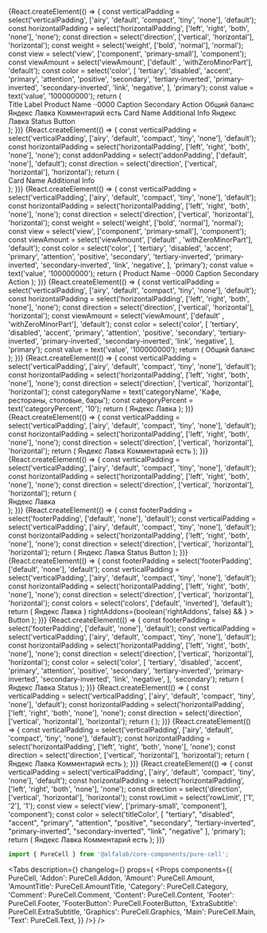 



<Meta
    title='Компоненты/PureCell'
    component={PureCell}
/>


<!-- Canvas -->

<Story name='PureCell'>
    {React.createElement(() => {
    const verticalPadding = select('verticalPadding', ['airy', 'default', 'compact', 'tiny', 'none'], 'default');
    const horizontalPadding = select('horizontalPadding', ['left', 'right', 'both', 'none'], 'none');
    const direction = select('direction', ['vertical', 'horizontal'], 'horizontal');
        const weight = select('weight', ['bold', 'normal'], 'normal');
    const view = select('view', ['component', 'primary-small'], 'component');
    const viewAmount = select('viewAmount', ['default' , 'withZeroMinorPart'], 'default');
    const color = select('color',
    [
    'tertiary',
    'disabled',
    'accent',
    'primary',
    'attention',
    'positive',
    'secondary',
    'tertiary-inverted',
    'primary-inverted',
    'secondary-inverted',
    'link',
    'negative',
    ], 'primary');
    const value = text('value', '100000000');
    return (
        <div style={{
                display: 'flex', justifyContent: 'space-around'
            }}>
        <div style={{
                display: 'flex', gap: '20px', flexWrap: 'nowrap', flexDirection: 'column'
            }}>
        <PureCell href={ text('href', '') } verticalPadding={ verticalPadding } horizontalPadding={ horizontalPadding } direction={ direction }>
            <PureCell.Graphics>
                <StarMIcon />
            </PureCell.Graphics>
            <PureCell.Content>
                <PureCell.Main>
                    <PureCell.Text titleColor="primary" view="component">
                        Title
                    </PureCell.Text>
                    <PureCell.Text titleColor="secondary" view="primary-small">
                        Label
                    </PureCell.Text>
                </PureCell.Main>
            </PureCell.Content>
        </PureCell>
        <PureCell href={ text('href', '') } verticalPadding={ verticalPadding } horizontalPadding={ horizontalPadding } direction={ direction }>
            <PureCell.Content>
            <PureCell.Main>
                <PureCell.Text titleColor="secondary" view="primary-small">
                    Product Name ··0000
                </PureCell.Text>
                <PureCell.Amount
                amount={ { view: viewAmount, value: value, minorUnits: 100, currency: 'RUR' } }
                weight={ weight } color={ color } view={ view }/>
            </PureCell.Main>
            <PureCell.Footer>
                <Typography.Text titleColor="secondary" view="primary-small">
                    Caption Secondary
                </Typography.Text>
                <PureCell.FooterButton>Action</PureCell.FooterButton>
            </PureCell.Footer>
        </PureCell.Content>
        </PureCell>
        <PureCell href={ text('href', '') } verticalPadding={ verticalPadding } horizontalPadding={ horizontalPadding } direction={ direction }>
            <PureCell.Content>
                <PureCell.Main>
                    <PureCell.Text titleColor="secondary" view="primary-small">
                        Общий баланс
                    </PureCell.Text>
                    <PureCell.AmountTitle
                        amount={ { view: viewAmount, value: value, minorUnits: 100, currency: 'RUR' } }
                        color={ color }
                    />
                </PureCell.Main>
                <PureCell.Addon verticalAlign="center">
                    <ChevronForwardMIcon />
                </PureCell.Addon>
            </PureCell.Content>
        </PureCell>
        </div>
        <div style={{
                display: 'flex', gap: '20px', flexWrap: 'nowrap', flexDirection: 'column'
            }}>
        <PureCell href={ text('href', '') } verticalPadding={ verticalPadding } horizontalPadding={ horizontalPadding } direction={ direction }>
            <PureCell.Content>
                <PureCell.Main>
                    <PureCell.Text titleColor="primary" view="component" rowLimit={ 1 }>
                        Яндекс Лавка
                    </PureCell.Text>
                    <PureCell.Category
                        categoryName='Кафе, рестораны, столовые, бары'
                        categoryPercent={ 10 }
                    />
                </PureCell.Main>
                <PureCell.Footer>
                    <PureCell.Comment>Комментарий есть</PureCell.Comment>
                </PureCell.Footer>
            </PureCell.Content>
        </PureCell>
        <PureCell href={ text('href', '') } verticalPadding={ verticalPadding } horizontalPadding={ horizontalPadding } direction={ direction }>
            <PureCell.Graphics>
                <Circle />
            </PureCell.Graphics>
            <PureCell.Content>
                <PureCell.Main>
                    <PureCell.Text titleColor="primary" view="component">
                        Card Name
                    </PureCell.Text>
                    <PureCell.Text titleColor="secondary" view="primary-small">
                        Additional Info
                    </PureCell.Text>
                </PureCell.Main>
                <PureCell.Addon verticalAlign="center">
                    <InformationCircleMIcon  style={{color: '#c5c5c7'}}/>
                </PureCell.Addon>
            </PureCell.Content>
        </PureCell>
        <PureCell href={ text('href', '') } verticalPadding={ verticalPadding } horizontalPadding={ horizontalPadding } direction={ direction }>
            <PureCell.Graphics>
                <Circle/>
            </PureCell.Graphics>
            <PureCell.Content>
                <PureCell.Main>
                    <PureCell.Text titleColor="primary" view="component" rowLimit={ 1 }>
                        Яндекс Лавка
                    </PureCell.Text>
                    <PureCell.Category
                        categoryName="Кафе, рестораны, столовые, бары"
                        categoryPercent={ 10 }
                    />
                </PureCell.Main>
                <PureCell.Footer>
                    <PureCell.ExtraSubtitle>Status</PureCell.ExtraSubtitle>
                    <PureCell.FooterButton>Button</PureCell.FooterButton>
                </PureCell.Footer>
            </PureCell.Content>
        </PureCell>
        </div>
        </div>
    );
    })}
</Story>

<Story name='PureCell.Addon'>
    {React.createElement(() => {
    const verticalPadding = select('verticalPadding', ['airy', 'default', 'compact', 'tiny', 'none'], 'default');
    const horizontalPadding = select('horizontalPadding', ['left', 'right', 'both', 'none'], 'none');
    const addonPadding = select('addonPadding', ['default', 'none'], 'default');
    const direction = select('direction', ['vertical', 'horizontal'], 'horizontal');
    return (
        <div style={{
                width: '400px',
            }}>
        <PureCell href={ text('href', '') } verticalPadding={ verticalPadding } horizontalPadding={ horizontalPadding } direction={ direction }>
            <PureCell.Graphics>
                <Circle />
            </PureCell.Graphics>
            <PureCell.Content>
                        <PureCell.Main>
                            <PureCell.Text titleColor="primary" view="component">
                                Card Name
                            </PureCell.Text>
                            <PureCell.Text titleColor="secondary" view="primary-small">
                                Additional Info
                            </PureCell.Text>
                        </PureCell.Main>
                        <PureCell.Addon verticalAlign="center" addonPadding={addonPadding}>
                            <InformationCircleMIcon  style={{color: '#c5c5c7'}}/>
                        </PureCell.Addon>
                    </PureCell.Content>
        </PureCell>
        </div>
    );
    })}
</Story>

<Story name='PureCell.Amount'>
    {React.createElement(() => {
    const verticalPadding = select('verticalPadding', ['airy', 'default', 'compact', 'tiny', 'none'], 'default');
    const horizontalPadding = select('horizontalPadding', ['left', 'right', 'both', 'none'], 'none');    const direction = select('direction', ['vertical', 'horizontal'], 'horizontal');
    const weight = select('weight', ['bold', 'normal'], 'normal');
    const view = select('view', ['component', 'primary-small'], 'component');
    const viewAmount = select('viewAmount', ['default' , 'withZeroMinorPart'], 'default');
    const color = select('color',
    [
    'tertiary',
    'disabled',
    'accent',
    'primary',
    'attention',
    'positive',
    'secondary',
    'tertiary-inverted',
    'primary-inverted',
    'secondary-inverted',
    'link',
    'negative',
    ], 'primary');
    const value = text('value', '100000000');
    return (
            <PureCell href={ text('href', '') } verticalPadding={ verticalPadding } horizontalPadding={ horizontalPadding } direction={ direction }>
                 <PureCell.Content>
                    <PureCell.Main>
                        <PureCell.Text titleColor="secondary" view="primary-small">
                            Product Name ··0000
                        </PureCell.Text>
                        <PureCell.Amount
                        amount={ { view: viewAmount, value: value, minorUnits: 100, currency: 'RUR' } }
                        weight={ weight } color={ color } view={ view }/>
                    </PureCell.Main>
                    <PureCell.Footer>
                        <Typography.Text color="secondary" view="primary-small">
                            Caption Secondary
                        </Typography.Text>
                        <PureCell.FooterButton>Action</PureCell.FooterButton>
                    </PureCell.Footer>
                </PureCell.Content>
            </PureCell>
    );
    })}
</Story>

<Story name='PureCell.AmountTitle'>
    {React.createElement(() => {
    const verticalPadding = select('verticalPadding', ['airy', 'default', 'compact', 'tiny', 'none'], 'default');
    const horizontalPadding = select('horizontalPadding', ['left', 'right', 'both', 'none'], 'none');    const direction = select('direction', ['vertical', 'horizontal'], 'horizontal');
    const viewAmount = select('viewAmount', ['default' , 'withZeroMinorPart'], 'default');
    const color = select('color',
    [
    'tertiary',
    'disabled',
    'accent',
    'primary',
    'attention',
    'positive',
    'secondary',
    'tertiary-inverted',
    'primary-inverted',
    'secondary-inverted',
    'link',
    'negative',
    ], 'primary');
    const value = text('value', '100000000');
    return (
            <PureCell href={ text('href', '') } verticalPadding={ verticalPadding } horizontalPadding={ horizontalPadding } direction={ direction }>
                <PureCell.Content>
                    <PureCell.Main>
                        <PureCell.Text titleColor="secondary" view="primary-small">
                            Общий баланс
                        </PureCell.Text>
                        <PureCell.AmountTitle
                            amount={ { view: viewAmount, value: value, minorUnits: 100, currency: 'RUR' } }
                         color={ color }
                        />
                    </PureCell.Main>
                    <PureCell.Addon verticalAlign="center">
                        <ChevronForwardMIcon />
                    </PureCell.Addon>
                </PureCell.Content>
            </PureCell>
    );
    })}
</Story>

<Story name='PureCell.Category'>
    {React.createElement(() => {
    const verticalPadding = select('verticalPadding', ['airy', 'default', 'compact', 'tiny', 'none'], 'default');
    const horizontalPadding = select('horizontalPadding', ['left', 'right', 'both', 'none'], 'none');    const direction = select('direction', ['vertical', 'horizontal'], 'horizontal');
    const categoryName = text('categoryName', 'Кафе, рестораны, столовые, бары');
    const categoryPercent = text('categoryPercent', '10');
    return (
            <PureCell href={ text('href', '') } verticalPadding={ verticalPadding } horizontalPadding={ horizontalPadding } direction={ direction }>
                <PureCell.Graphics>
                    <Circle />
                </PureCell.Graphics>
                <PureCell.Content>
                    <PureCell.Main>
                        <PureCell.Text titleColor="primary" view="component" rowLimit={ 1 }>
                            Яндекс Лавка
                        </PureCell.Text>
                        <PureCell.Category
                            categoryName={ categoryName }
                            categoryPercent={ categoryPercent }
                        />
                    </PureCell.Main>
                </PureCell.Content>
            </PureCell>
    );
    })}
</Story>

<Story name='PureCell.Comment'>
    {React.createElement(() => {
    const verticalPadding = select('verticalPadding', ['airy', 'default', 'compact', 'tiny', 'none'], 'default');
    const horizontalPadding = select('horizontalPadding', ['left', 'right', 'both', 'none'], 'none');    const direction = select('direction', ['vertical', 'horizontal'], 'horizontal');
    return (
            <PureCell href={ text('href', '') } verticalPadding={ verticalPadding } horizontalPadding={ horizontalPadding } direction={ direction }>
                <PureCell.Content>
                    <PureCell.Main>
                        <PureCell.Text titleColor="primary" view="component" rowLimit={ 1 }>
                            Яндекс Лавка
                        </PureCell.Text>
                        <PureCell.Category
                            categoryName='Кафе, рестораны, столовые, бары'
                            categoryPercent={ 10 }
                        />
                    </PureCell.Main>
                    <PureCell.Footer>
                        <PureCell.Comment>Комментарий есть</PureCell.Comment>
                    </PureCell.Footer>
                </PureCell.Content>
            </PureCell>
    );
    })}
</Story>

<Story name='PureCell.Content'>
    {React.createElement(() => {
    const verticalPadding = select('verticalPadding', ['airy', 'default', 'compact', 'tiny', 'none'], 'default');
    const horizontalPadding = select('horizontalPadding', ['left', 'right', 'both', 'none'], 'none');    const direction = select('direction', ['vertical', 'horizontal'], 'horizontal');
    return (
        <div style={{
                width: '400px',
            }}>
            <PureCell href={ text('href', '') } verticalPadding={ verticalPadding } horizontalPadding={ horizontalPadding } direction={ direction }>
                <PureCell.Graphics>
                    <Circle  />
                </PureCell.Graphics>
                <PureCell.Content>
                    <PureCell.Main>
                        <PureCell.Text titleColor="primary" view="component" rowLimit={ 1 }>
                            Яндекс Лавка
                        </PureCell.Text>
                        <PureCell.Category
                            categoryName="Кафе, рестораны, столовые, бары"
                            categoryPercent={ 10 }
                        />
                    </PureCell.Main>
                    <PureCell.Addon>
                        <InformationCircleMIcon/>
                    </PureCell.Addon>
                </PureCell.Content>
            </PureCell>
        </div>
    );
    })}
</Story>

<Story name='PureCell.Footer'>
    {React.createElement(() => {
    const footerPadding = select('footerPadding', ['default', 'none'], 'default');
    const verticalPadding = select('verticalPadding', ['airy', 'default', 'compact', 'tiny', 'none'], 'default');
    const horizontalPadding = select('horizontalPadding', ['left', 'right', 'both', 'none'], 'none');    const direction = select('direction', ['vertical', 'horizontal'], 'horizontal');
    return (
            <PureCell href={ text('href', '') } verticalPadding={ verticalPadding } horizontalPadding={ horizontalPadding } direction={ direction }>
                <PureCell.Graphics>
                    <Circle/>
                </PureCell.Graphics>
                <PureCell.Content>
                    <PureCell.Main>
                        <PureCell.Text titleColor="primary" view="component" rowLimit={ 1 }>
                            Яндекс Лавка
                        </PureCell.Text>
                        <PureCell.Category
                            categoryName="Кафе, рестораны, столовые, бары"
                            categoryPercent={ 10 }
                        />
                    </PureCell.Main>
                    <PureCell.Footer footerPadding={footerPadding}>
                        <PureCell.ExtraSubtitle>Status</PureCell.ExtraSubtitle>
                        <PureCell.FooterButton>Button</PureCell.FooterButton>
                    </PureCell.Footer>
                </PureCell.Content>
            </PureCell>
    );
    })}
</Story>

<Story name='PureCell.FooterButton'>
    {React.createElement(() => {
    const footerPadding = select('footerPadding', ['default', 'none'], 'default');
    const verticalPadding = select('verticalPadding', ['airy', 'default', 'compact', 'tiny', 'none'], 'default');
    const horizontalPadding = select('horizontalPadding', ['left', 'right', 'both', 'none'], 'none');    const direction = select('direction', ['vertical', 'horizontal'], 'horizontal');
    const colors = select('colors', ['default', 'inverted'], 'default');
    return (
            <PureCell href={ text('href', '') } verticalPadding={ verticalPadding } horizontalPadding={ horizontalPadding } direction={ direction }>
                <PureCell.Content>
                    <PureCell.Main>
                        <PureCell.Text titleColor="primary" view="component" rowLimit={ 1 }>
                            Яндекс Лавка
                        </PureCell.Text>
                        <PureCell.Category
                            categoryName="Кафе, рестораны, столовые, бары"
                            categoryPercent={ 10 }
                        />
                    </PureCell.Main>
                    <PureCell.Footer footerPadding={footerPadding}>
                        <PureCell.FooterButton
                            view={select('view', VIEWS, 'primary')}
                            colors={colors}
                            href={text('href', '')}
                            loading={boolean('loading')}
                            disabled={boolean('disabled', false)}
                            block={boolean('block', false)}
                            nowrap={boolean('nowrap', false)}
                            leftAddons={boolean('leftAddons', false) && <StarMIcon />}
                            rightAddons={boolean('rightAddons', false) && <StarMIcon />}
                    >
                    Button
                    </PureCell.FooterButton>
                    </PureCell.Footer>
                </PureCell.Content>
            </PureCell>
    );
    })}
</Story>

<Story name='PureCell.ExtraSubtitle'>
    {React.createElement(() => {
    const footerPadding = select('footerPadding', ['default', 'none'], 'default');
    const verticalPadding = select('verticalPadding', ['airy', 'default', 'compact', 'tiny', 'none'], 'default');
    const horizontalPadding = select('horizontalPadding', ['left', 'right', 'both', 'none'], 'none');    const direction = select('direction', ['vertical', 'horizontal'], 'horizontal');
        const color = select('color',
    [
    'tertiary',
    'disabled',
    'accent',
    'primary',
    'attention',
    'positive',
    'secondary',
    'tertiary-inverted',
    'primary-inverted',
    'secondary-inverted',
    'link',
    'negative',
    ], 'secondary');
    return (
            <PureCell href={ text('href', '') } verticalPadding={ verticalPadding } horizontalPadding={ horizontalPadding } direction={ direction }>
                <PureCell.Content>
                    <PureCell.Main>
                        <PureCell.Text titleColor="primary" view="component" rowLimit={ 1 }>
                            Яндекс Лавка
                        </PureCell.Text>
                        <PureCell.Category
                            categoryName="Кафе, рестораны, столовые, бары"
                            categoryPercent={ 10 }
                        />
                    </PureCell.Main>
                    <PureCell.Footer footerPadding={footerPadding}>
                        <PureCell.ExtraSubtitle color={ color }>Status</PureCell.ExtraSubtitle>
                    </PureCell.Footer>
                </PureCell.Content>
            </PureCell>
    );
    })}
</Story>

<Story name='PureCell.Graphics'>
    {React.createElement(() => {
    const verticalPadding = select('verticalPadding', ['airy', 'default', 'compact', 'tiny', 'none'], 'default');
    const horizontalPadding = select('horizontalPadding', ['left', 'right', 'both', 'none'], 'none');    const direction = select('direction', ['vertical', 'horizontal'], 'horizontal');
    return (
            <PureCell href={ text('href', '') } verticalPadding={ verticalPadding } horizontalPadding={ horizontalPadding } direction={ direction }>
                <PureCell.Graphics>
                    <Circle/>
                </PureCell.Graphics>
            </PureCell>
    );
    })}
</Story>

<Story name='PureCell.Main'>
    {React.createElement(() => {
    const verticalPadding = select('verticalPadding', ['airy', 'default', 'compact', 'tiny', 'none'], 'default');
    const horizontalPadding = select('horizontalPadding', ['left', 'right', 'both', 'none'], 'none');    const direction = select('direction', ['vertical', 'horizontal'], 'horizontal');
    return (
            <PureCell href={ text('href', '') } verticalPadding={ verticalPadding } horizontalPadding={ horizontalPadding } direction={ direction }>
                <PureCell.Graphics>
                    <Circle  />
                </PureCell.Graphics>
                <PureCell.Content>
                    <PureCell.Main>
                        <PureCell.Text titleColor="primary" view="component" rowLimit={ 1 }>
                            Яндекс Лавка
                        </PureCell.Text>
                        <PureCell.Category
                            categoryName="Кафе, рестораны, столовые, бары"
                            categoryPercent={ 10 }
                        />
                    </PureCell.Main>
                    <PureCell.Addon>
                    </PureCell.Addon>
                    <PureCell.Footer>
                        <PureCell.Comment>Комментарий есть</PureCell.Comment>
                    </PureCell.Footer>
                </PureCell.Content>
            </PureCell>
    );
    })}
</Story>

<Story name='PureCell.Text'>
    {React.createElement(() => {
    const verticalPadding = select('verticalPadding', ['airy', 'default', 'compact', 'tiny', 'none'], 'default');
    const horizontalPadding = select('horizontalPadding', ['left', 'right', 'both', 'none'], 'none');    const direction = select('direction', ['vertical', 'horizontal'], 'horizontal');
    const rowLimit = select('rowLimit', ['1', '2'], '1');
    const view = select('view', ['primary-small', 'component'], 'component');
    const color = select('titleColor',
    [
    "tertiary",
    "disabled",
    "accent",
    "primary",
    "attention",
    "positive",
    "secondary",
    "tertiary-inverted",
    "primary-inverted",
    "secondary-inverted",
    "link",
    "negative"
    ], 'primary');
    return (
            <PureCell href={ text('href', '') } verticalPadding={ verticalPadding } horizontalPadding={ horizontalPadding } direction={ direction }>
                <PureCell.Graphics>
                    <Circle />
                </PureCell.Graphics>
                <PureCell.Content>
                    <PureCell.Main>
                        <PureCell.Text
                        titleColor={ color }
                        value={text('value', '')}
                        view={view}
                        rowLimit={ rowLimit }
                        >
                            Яндекс Лавка
                        </PureCell.Text>
                        <PureCell.Category
                            categoryName="Кафе, рестораны, столовые, бары"
                            categoryPercent={ 10 }
                        />
                    </PureCell.Main>
                    <PureCell.Footer>
                        <PureCell.Comment>Комментарий есть</PureCell.Comment>
                    </PureCell.Footer>
                </PureCell.Content>
            </PureCell>
    );
    })}
</Story>

<!-- Docs -->

<ComponentHeader
    name='PureCell'
    version={version}
    package='@alfalab/core-components/pure-cell'
    stage={1}
/>

```jsx
import { PureCell } from '@alfalab/core-components/pure-cell';
```

<Tabs
    description={<Description />}
    changelog={<Changelog />}
    props={
        <Props components={{
            PureCell,
            'Addon': PureCell.Addon,
            'Amount': PureCell.Amount,
            'AmountTitle': PureCell.AmountTitle,
            'Category': PureCell.Category,
            'Comment': PureCell.Comment,
            'Content': PureCell.Content,
            'Footer': PureCell.Footer,
            'FooterButton': PureCell.FooterButton,
            'ExtraSubtitle': PureCell.ExtraSubtitle,
            'Graphics': PureCell.Graphics,
            'Main': PureCell.Main,
            'Text': PureCell.Text,
        }} />}
/>

